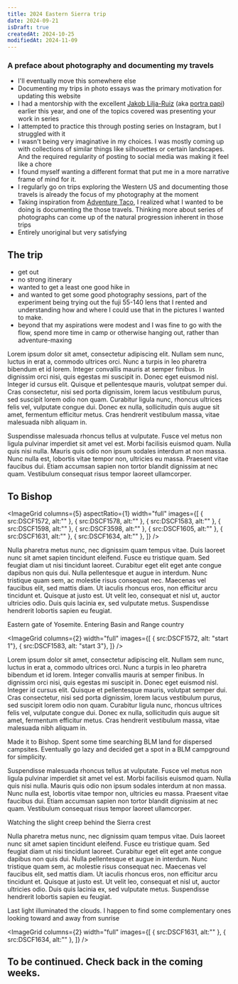 ```yaml
---
title: 2024 Eastern Sierra trip
date: 2024-09-21
isDraft: true
createdAt: 2024-10-25
modifiedAt: 2024-11-09
---
```



### A preface about photography and documenting my travels

- I'll eventually move this somewhere else 
- Documenting my trips in photo essays was the primary motivation for updating this website
- I had a mentorship with the excellent [Jakob Lilja-Ruiz](https://www.jakoblr.com/) (aka [portra papi](https://www.instagram.com/portra_papi)) earlier this year, and one of the topics covered was presenting your work in series
- I attempted to practice this through posting series on Instagram, but I struggled with it
- I wasn't being very imaginative in my choices.  I was mostly coming up with collections of similar things like silhouettes or certain landscapes.  And the required regularity of posting to social media was making it feel like a chore
- I found myself wanting a different format that put me in a more narrative frame of mind for it.  
- I regularly go on trips exploring the Western US and documenting those travels is already the focus of my photography at the moment
- Taking inspiration from [Adventure Taco](https://adventuretaco.com/), I realized what I wanted to be doing is documenting the those travels.  Thinking more about series of photographs can come up of the natural progression inherent in those trips
- Entirely unoriginal but very satisfying

## The trip

- get out
- no strong itinerary
- wanted to get a least one good hike in 
- and wanted to get some good photography sessions, part of the experiment being trying out the fuji 55-140 lens that I rented and understanding how and where I could use that in the pictures I wanted to make.  
- beyond that my aspirations were modest and I was fine to go with the flow, spend more time in camp or otherwise hanging out, rather than adventure-maxing

Lorem ipsum dolor sit amet, consectetur adipiscing elit. Nullam sem nunc, luctus in erat a, commodo ultrices orci. Nunc a turpis in leo pharetra bibendum et id lorem. Integer convallis mauris at semper finibus. In dignissim orci nisi, quis egestas mi suscipit in. Donec eget euismod nisl. Integer id cursus elit. Quisque et pellentesque mauris, volutpat semper dui. Cras consectetur, nisi sed porta dignissim, lorem lacus vestibulum purus, sed suscipit lorem odio non quam. Curabitur ligula nunc, rhoncus ultrices felis vel, vulputate congue dui. Donec ex nulla, sollicitudin quis augue sit amet, fermentum efficitur metus. Cras hendrerit vestibulum massa, vitae malesuada nibh aliquam in.

Suspendisse malesuada rhoncus tellus at vulputate. Fusce vel metus non ligula pulvinar imperdiet sit amet vel est. Morbi facilisis euismod quam. Nulla quis nisi nulla. Mauris quis odio non ipsum sodales interdum at non massa. Nunc nulla est, lobortis vitae tempor non, ultricies eu massa. Praesent vitae faucibus dui. Etiam accumsan sapien non tortor blandit dignissim at nec quam. Vestibulum consequat risus tempor laoreet ullamcorper.

## To Bishop

<ImageGrid
   columns={5}
   aspectRatio={1}
   width="full"
   images={[
    { src:DSCF1572, alt:"" },
    { src:DSCF1578, alt:"" },
    { src:DSCF1583, alt:"" },
    { src:DSCF1598, alt:"" },
    { src:DSCF3598, alt:"" },
    { src:DSCF1605, alt:"" },
    { src:DSCF1631, alt:"" },
    { src:DSCF1634, alt:"" },
   ]}
/>

Nulla pharetra metus nunc, nec dignissim quam tempus vitae. Duis laoreet nunc sit amet sapien tincidunt eleifend. Fusce eu tristique quam. Sed feugiat diam ut nisi tincidunt laoreet. Curabitur eget elit eget ante congue dapibus non quis dui. Nulla pellentesque et augue in interdum. Nunc tristique quam sem, ac molestie risus consequat nec. Maecenas vel faucibus elit, sed mattis diam. Ut iaculis rhoncus eros, non efficitur arcu tincidunt et. Quisque at justo est. Ut velit leo, consequat et nisl ut, auctor ultricies odio. Duis quis lacinia ex, sed vulputate metus. Suspendisse hendrerit lobortis sapien eu feugiat.

Eastern gate of Yosemite.  Entering Basin and Range country

<ImageGrid
   columns={2}
   width="full"
   images={[
	   { src:DSCF1572, alt: "start 1"},
	   { src:DSCF1583, alt: "start 3"},
   ]}
/>

Lorem ipsum dolor sit amet, consectetur adipiscing elit. Nullam sem nunc, luctus in erat a, commodo ultrices orci. Nunc a turpis in leo pharetra bibendum et id lorem. Integer convallis mauris at semper finibus. In dignissim orci nisi, quis egestas mi suscipit in. Donec eget euismod nisl. Integer id cursus elit. Quisque et pellentesque mauris, volutpat semper dui. Cras consectetur, nisi sed porta dignissim, lorem lacus vestibulum purus, sed suscipit lorem odio non quam. Curabitur ligula nunc, rhoncus ultrices felis vel, vulputate congue dui. Donec ex nulla, sollicitudin quis augue sit amet, fermentum efficitur metus. Cras hendrerit vestibulum massa, vitae malesuada nibh aliquam in.

Made it to Bishop.  Spent some time searching BLM land for dispersed campsites.  Eventually go lazy and decided get a spot in a BLM campground for simplicity.

<BasicImage src={DSCF1598} alt="" />

Suspendisse malesuada rhoncus tellus at vulputate. Fusce vel metus non ligula pulvinar imperdiet sit amet vel est. Morbi facilisis euismod quam. Nulla quis nisi nulla. Mauris quis odio non ipsum sodales interdum at non massa. Nunc nulla est, lobortis vitae tempor non, ultricies eu massa. Praesent vitae faucibus dui. Etiam accumsan sapien non tortor blandit dignissim at nec quam. Vestibulum consequat risus tempor laoreet ullamcorper.

Watching the slight creep behind the Sierra crest

<BasicImage src={DSCF1605} alt="" />

Nulla pharetra metus nunc, nec dignissim quam tempus vitae. Duis laoreet nunc sit amet sapien tincidunt eleifend. Fusce eu tristique quam. Sed feugiat diam ut nisi tincidunt laoreet. Curabitur eget elit eget ante congue dapibus non quis dui. Nulla pellentesque et augue in interdum. Nunc tristique quam sem, ac molestie risus consequat nec. Maecenas vel faucibus elit, sed mattis diam. Ut iaculis rhoncus eros, non efficitur arcu tincidunt et. Quisque at justo est. Ut velit leo, consequat et nisl ut, auctor ultricies odio. Duis quis lacinia ex, sed vulputate metus. Suspendisse hendrerit lobortis sapien eu feugiat.


Last light illuminated the clouds.  I happen to find some complementary ones looking toward and away from sunrise

<ImageGrid
   columns={2}
   width="full"
   images={[
    { src:DSCF1631, alt:"" },
    { src:DSCF1634, alt:"" },
   ]}
/>

## To be continued.  Check back in the coming weeks.